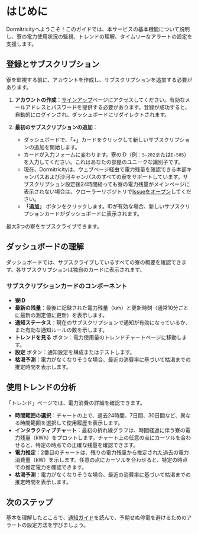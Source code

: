 
# はじめに

Dormitricityへようこそ！このガイドでは、本サービスの基本機能について説明し、寮の電力使用状況の監視、トレンドの理解、タイムリーなアラートの設定を支援します。

## 登録とサブスクリプション

寮を監視する前に、アカウントを作成し、サブスクリプションを追加する必要があります。

1.  **アカウントの作成**：[サインアップ](/auth/register)ページにアクセスしてください。有効なメールアドレスとパスワードを提供する必要があります。登録が成功すると、自動的にログインされ、ダッシュボードにリダイレクトされます。

2.  **最初のサブスクリプションの追加**：
    *   ダッシュボードで、「+」カードをクリックして新しいサブスクリプションの追加を開始します。
    *   カードが入力フォームに変わります。寮のID（例：`5-202`または`E-505`）を入力してください。これはあなたの部屋のユニークな識別子です。
    *   現在、Dormitricityは、ウェブページ経由で電力残量を確認できる本部キャンパスおよび沙河キャンパスのすべての寮をサポートしています。サブスクリプション設定後24時間経っても寮の電力残量がメインページに表示されない場合は、クローラーリポジトリで[Issueをオープン](https://github.com/KeithCoreDumped/dormitricity-crawler/issues/new)してください。
    *   **「追加」** ボタンをクリックします。IDが有効な場合、新しいサブスクリプションカードがダッシュボードに表示されます。

最大3つの寮をサブスクライブできます。

## ダッシュボードの理解

ダッシュボードでは、サブスクライブしているすべての寮の概要を確認できます。各サブスクリプションは独自のカードに表示されます。

### サブスクリプションカードのコンポーネント

*   **寮ID**
*   **最新の残量**：最後に記録された電力残量（`kWh`）と更新時刻（通常10分ごとに最新の測定値に更新）を表示します。
*   **通知ステータス**：現在のサブスクリプションで通知が有効になっているか、また有効な通知ルールの数を示します。
*   **トレンドを見る** <LineChart className="h-4 w-4 inline-block align-text-bottom ml-1" /> ボタン：電力使用量のトレンドチャートページに移動します。
*   **設定** <Settings className="h-4 w-4 inline-block align-middle ml-1" /> ボタン：通知設定を構成またはテストします。
*   **枯渇予測**：電力がなくなりそうな場合、最近の消費率に基づいて枯渇までの推定時間を表示します。

## 使用トレンドの分析

「トレンド」ページでは、電力消費の詳細を確認できます。

*   **時間範囲の選択**：チャートの上で、過去24時間、7日間、30日間など、異なる時間範囲を選択して使用履歴を表示します。
*   **インタラクティブチャート**：最初の折れ線グラフは、時間経過に伴う寮の電力残量（kWh）をプロットします。チャート上の任意の点にカーソルを合わせると、特定の時点での正確な残量を確認できます。
*   **電力推定**：2番目のチャートは、残りの電力残量から推定された過去の電力消費量（kW）を示します。任意の点にカーソルを合わせると、特定の時点での推定電力を確認できます。
*   **枯渇予測**：電力がなくなりそうな場合、最近の消費率に基づいて枯渇までの推定時間を表示します。

## 次のステップ

基本を理解したところで、[通知ガイド](/docs/ja/notification)を読んで、予期せぬ停電を避けるためのアラートの設定方法を学びましょう。